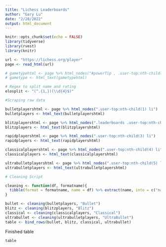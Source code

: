```yaml
---
title: "Lichess Leaderboards"
author: "Gary Lu"
date: "2/28/2022"
output: html_document
---
```


```r
knitr::opts_chunk$set(echo = FALSE)
library(tidyverse)
library(rvest)
library(knitr)
```


```r
url <- "https://lichess.org/player"
page <- read_html(url)

# gametypehtml <- page %>% html_nodes("#powerTip , .user-top:nth-child(5) .text a , .user-top:nth-child(4) .text a , .user-top:nth-child(3) .text a , .user-top:nth-child(2) .text a , .user-top:nth-child(1) .text a")
# gametype <- html_text(gametypehtml)

# Regex to split name and rating
elosplit <- "(^.{1,})(\\d{4}$)"

#Scraping raw data

bulletplayershtml <- page %>% html_nodes(".user-top:nth-child(1) li")
bulletplayers <- html_text(bulletplayershtml)

blitzplayershtml <- page %>% html_nodes(".leaderboards .user-top:nth-child(2) li")
blitzplayers <- html_text(blitzplayershtml)

rapidplayershtml <- page %>% html_nodes(".user-top:nth-child(3) li")
rapidplayers <- html_text(rapidplayershtml)

classicalplayershtml <- page %>% html_nodes(".user-top:nth-child(4) li")
classicalplayers <- html_text(classicalplayershtml)

ultrabulletplayershtml <- page %>% html_nodes(".user-top:nth-child(5) li")
ultrabulletplayers <- html_text(ultrabulletplayershtml)

```

```r
# Cleaning Script

cleaning <- function(df, formatname){
  tibble(format = formatname, name = df) %>% extract(name, into = c("name", "rating"), regex = elosplit)
}

bullet <- cleaning(bulletplayers, "Bullet")
blitz <- cleaning(blitzplayers, "Blitz")
classical <- cleaning(classicalplayers, "Classical")
ultrabullet <- cleaning(ultrabulletplayers, "UltraBullet")
table <- bind_rows(bullet, blitz, classical, ultrabullet)
```

Finished table

```r
table
```

